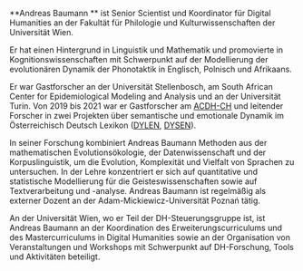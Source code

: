 \*\*Andreas Baumann \*\* ist Senior Scientist und Koordinator für Digital Humanities an der Fakultät für Philologie und Kulturwissenschaften der Universität Wien.

Er hat einen Hintergrund in Linguistik und Mathematik und promovierte in Kognitionswissenschaften mit Schwerpunkt auf der Modellierung der evolutionären Dynamik der Phonotaktik in Englisch, Polnisch und Afrikaans.

Er war Gastforscher an der Universität Stellenbosch, am South African Center for Epidemiological Modeling and Analysis und an der Universität Turin. Von 2019 bis 2021 war er Gastforscher am [ACDH-CH](/consortium/austrian-academy-of-sciences/) und leitender Forscher in zwei Projekten über semantische und emotionale Dynamik im Österreichisch Deutsch Lexikon ([DYLEN](https://www.oeaw.ac.at/acdh/projects/dylen/), [DYSEN](https://www.oeaw.ac.at/acdh/projects/completed-projects/dysen)).

In seiner Forschung kombiniert Andreas Baumann Methoden aus der mathematischen Evolutionsökologie, der Datenwissenschaft und der Korpuslinguistik, um die Evolution, Komplexität und Vielfalt von Sprachen zu untersuchen. In der Lehre konzentriert er sich auf quantitative und statistische Modellierung für die Geisteswissenschaften sowie auf Textverarbeitung und -analyse. Andreas Baumann ist regelmäßig als externer Dozent an der Adam-Mickiewicz-Universität Poznań tätig.

An der Universität Wien, wo er Teil der DH-Steuerungsgruppe ist, ist Andreas Baumann an der Koordination des Erweiterungscurriculums und des Mastercurriculums in Digital Humanities sowie an der Organisation von Veranstaltungen und Workshops mit Schwerpunkt auf DH-Forschung, Tools und Aktivitäten beteiligt.
